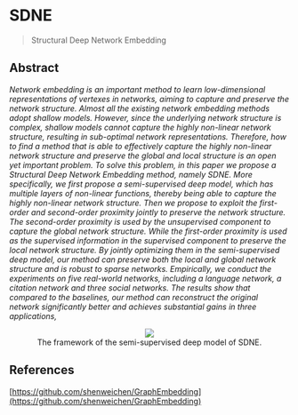 # SDNE

> Structural Deep Network Embedding

## Abstract

*Network embedding is an important method to learn low-dimensional representations of vertexes in networks, aiming to capture and preserve the network structure. Almost all the existing network embedding methods adopt shallow models. However, since the underlying network structure is complex, shallow models cannot capture the highly non-linear network structure, resulting in sub-optimal network representations. Therefore, how to find a method that is able to effectively capture the highly non-linear network structure and preserve the global and local structure is an open yet important problem. To solve this problem, in this paper we propose a Structural Deep Network Embedding method, namely SDNE. More specifically, we first propose a semi-supervised deep model, which has multiple layers of non-linear functions, thereby being able to capture the highly non-linear network structure. Then we propose to exploit the first-order and second-order proximity jointly to preserve the network structure. The second-order proximity is used by the unsupervised component to capture the global network structure. While the first-order proximity is used as the supervised information in the supervised component to preserve the local network structure. By jointly optimizing them in the semi-supervised deep model, our method can preserve both the local and global network structure and is robust to sparse networks. Empirically, we conduct the experiments on five real-world networks, including a language network, a citation network and three social networks. The results show that compared to the baselines, our method can reconstruct the original network significantly better and achieves substantial gains in three applications,*

<p><center><figure><img src='https://github.com/recohut/graph-embeddings/raw/3ae14e9b7e26389dede9d33d96465a674b8acd21/docs/_images/C662128_1.png'><figcaption>The framework of the semi-supervised deep model of SDNE.</figcaption></figure></center></p>

## References

[https://github.com/shenweichen/GraphEmbedding](https://github.com/shenweichen/GraphEmbedding)